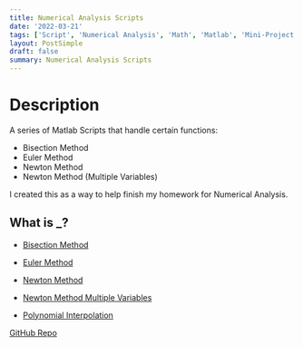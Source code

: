 ```yaml
---
title: Numerical Analysis Scripts
date: '2022-03-21'
tags: ['Script', 'Numerical Analysis', 'Math', 'Matlab', 'Mini-Project']
layout: PostSimple
draft: false
summary: Numerical Analysis Scripts
---
```


# Description 

A series of Matlab Scripts that handle certain functions:

- Bisection Method
- Euler Method
- Newton Method
- Newton Method (Multiple Variables)

I created this as a way to help finish my homework for Numerical Analysis.

## What is _?

- [Bisection Method](https://en.wikipedia.org/wiki/Bisection_method)

- [Euler Method](https://tutorial.math.lamar.edu/classes/de/eulersmethod.aspx)

- [Newton Method](https://en.wikipedia.org/wiki/Newton's_method)

- [Newton Method Multiple Variables](https://personal.math.ubc.ca/~israel/m210/lesson13.pdf)

- [Polynomial Interpolation](https://www.isical.ac.in/~arnabc/numana/interpol1.html)

[GitHub Repo](https://github.com/EZRA-DVLPR/Math_491_Scripts)